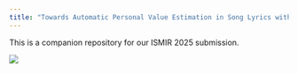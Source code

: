 ```yaml
---
title: "Towards Automatic Personal Value Estimation in Song Lyrics with Large Language Models"
---
```


This is a companion repository for our ISMIR 2025 submission. 



![](/images/pilot_llm_bootstrap_ICC2k_ICC2.png){fig-align="center"}
